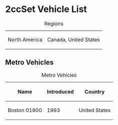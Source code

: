 = 2ccSet Vehicle List =

{| class="wikitable" border="1"
|+ Regions
| North America || Canada, United States
|}

== Metro Vehicles ==

{| class="wikitable sortable" border="1"
|+ Metro Vehicles
|-
! scope="col" | Name
! scope="col" | Introduced
! scope="col" | Country
|-
| Boston 01800 || 1993 || United States
|}